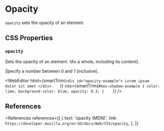
<MetadataConfigurer title="Opacity" dateCreated="2021-04-08" />

# Opacity

`opacity` sets the opacity of an element.

## CSS Properties

### `opacity`

Sets the opacity of an element. (As a whole, including its content).

Specify a number between 0 and 1 (inclusive).

<WebEditor
  html={smartTrim(`
    <div id="opacity-example">
      Lorem ipsum dolor sit amet
    </div>    
  `)}
  css={smartTrim(`
    #box-shadow-example {
      color: lime;
      background-color: blue;
      opacity: 0.3;
    }    
  `)}
/>

## References

<References
  references={[
    {
      text: 'opacity (MDN)',
      link: `https://developer.mozilla.org/en-US/docs/Web/CSS/opacity`,
    },
  ]}
></References>
